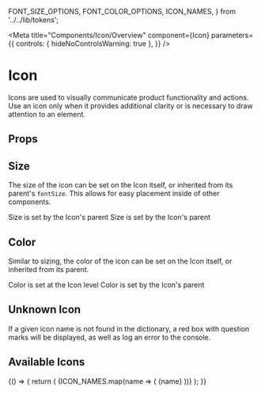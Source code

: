   FONT_SIZE_OPTIONS,
  FONT_COLOR_OPTIONS,
  ICON_NAMES,
} from '../../lib/tokens';

<Meta
  title="Components/Icon/Overview"
  component={Icon}
  parameters={{
    controls: { hideNoControlsWarning: true },
  }}
/>

# Icon

Icons are used to visually communicate product functionality and actions.
Use an icon only when it provides additional clarity or is necessary to draw attention to an element.

<Canvas isExpanded>
  <Icon name="star" />
</Canvas>

## Props

<ArgsTable of={Icon} />

## Size

The size of the icon can be set on the Icon itself, or inherited from its parent's `fontSize`.
This allows for easy placement inside of other components.

<Canvas>
  <Story name="size">
    <Box direction="row" gap="sm" margin="0 0 md 0" fontSize="xs">
      <Icon name="remove" color="danger-500" />
      <Box>Size is set by the Icon's parent</Box>
    </Box>
    <Box direction="row" fontSize="xl" gap="sm">
      <Icon name="star" color="warning-400" />
      <Box>Size is set by the Icon's parent</Box>
    </Box>
  </Story>
</Canvas>

## Color

Similar to sizing, the color of the icon can be set on the Icon itself, or inherited from its parent.

<Canvas>
  <Story name="color">
    <Box direction="row" gap="sm" margin="0 0 md 0">
      <Icon name="remove" color="danger-500" />
      <Box>Color is set at the Icon level</Box>
    </Box>
    <Box direction="row" gap="sm" color="secondary-400">
      <Icon name="book" />
      <Box>Color is set by the Icon's parent</Box>
    </Box>
  </Story>
</Canvas>

## Unknown Icon

If a given icon name is not found in the dictionary, a red box with question marks will be displayed, as well as log an error to the console.

<Canvas>
  <Story name="unknown icon">
    <Icon name="does-not-exist" className="font-size-2xl" />
  </Story>
</Canvas>

## Available Icons

<Canvas>
  <Story
    name="all icons"
    parameters={{
      design: {
        type: 'figma',
        url: 'https://www.figma.com/file/k1kOsplTGXvSSMQQCzhCND/Rhinolabs-Design-System?node-id=972%3A15875',
      },
    }}
  >
    {() => {
      return (
        <Box
          style={{
            display: 'grid',
            gridTemplateColumns: 'repeat(auto-fill,minmax(6rem,1fr))',
            gridAutoRows: '6rem',
            gap: '1rem',
          }}
        >
          {ICON_NAMES.map(name => (
            <Box
              key={name}
              fontSize="lg"
              textAlign="center"
              alignItems="center"
              justifyContent="center"
              gap="sm"
            >
              <Icon className="neutral-500" name={name} />
              <Box as="p" color="grey-500" fontSize="sm">
                {name}
              </Box>
            </Box>
          ))}
        </Box>
      );
    }}
  </Story>
</Canvas>
